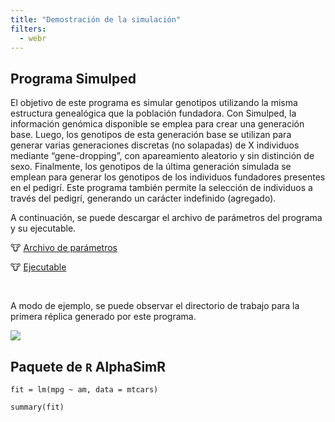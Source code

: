 ```yaml
---
title: "Demostración de la simulación"
filters:
  - webr
---
```


## Programa Simulped

El objetivo de este programa es simular genotipos utilizando la misma estructura genealógica que la población fundadora. Con Simulped, la información genómica disponible se emplea para crear una generación base. Luego, los genotipos de esta generación base se utilizan para generar varias generaciones discretas (no solapadas) de X individuos mediante "gene-dropping", con apareamiento aleatorio y sin distinción de sexo. Finalmente, los genotipos de la última generación simulada se emplean para generar los genotipos de los individuos fundadores presentes en el pedigrí. Este programa también permite la selección de individuos a través del pedigrí, generando un carácter indefinido (agregado).

A continuación, se puede descargar el archivo de parámetros del programa y su ejecutable.

<td>&#128046; <a href="Simulped/parameters.txt" class="export">Archivo de parámetros</a></td> <HD>

<td>&#128046; <a href="Softwares/simulped.exe" class="export">Ejecutable</a></td> <br>

A modo de ejemplo, se puede observar el directorio de trabajo para la primera réplica generado por este programa.

![](Imagenes/dir_replica_1.png)

## Paquete de `R` AlphaSimR


```webr-r
fit = lm(mpg ~ am, data = mtcars)

summary(fit)
```
